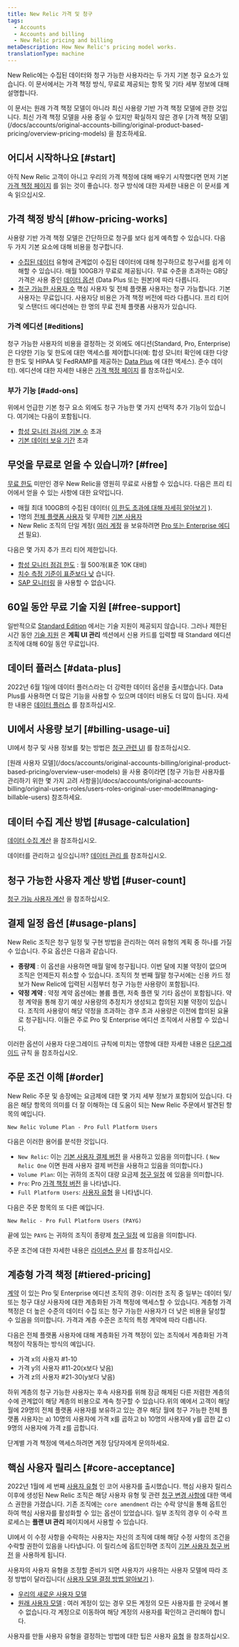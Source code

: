 ```yaml
---
title: New Relic 가격 및 청구
tags:
  - Accounts
  - Accounts and billing
  - New Relic pricing and billing
metaDescription: How New Relic's pricing model works.
translationType: machine
---
```


New Relic에는 수집된 데이터와 청구 가능한 사용자라는 두 가지 기본 청구 요소가 있습니다. 이 문서에서는 가격 책정 방식, 무료로 제공되는 항목 및 기타 세부 정보에 대해 설명합니다.

<Callout variant="tip">
  이 문서는 원래 가격 책정 모델이 아니라 최신 사용량 기반 가격 책정 모델에 관한 것입니다. 최신 가격 책정 모델을 사용 중일 수 있지만 확실하지 않은 경우 [가격 책정 모델](/docs/accounts/original-accounts-billing/original-product-based-pricing/overview-pricing-models) 을 참조하세요.
</Callout>

## 어디서 시작하나요 [#start]

아직 New Relic 고객이 아니고 우리의 가격 책정에 대해 배우기 시작했다면 먼저 기본 [가격 책정 페이지](https://newrelic.com/pricing) 를 읽는 것이 좋습니다. 청구 방식에 대한 자세한 내용은 이 문서를 계속 읽으십시오.

## 가격 책정 방식 [#how-pricing-works]

사용량 기반 가격 책정 모델은 간단하므로 청구를 보다 쉽게 예측할 수 있습니다. 다음 두 가지 기본 요소에 대해 비용을 청구합니다.

* [수집된 데이터](/docs/accounts/accounts-billing/new-relic-one-pricing-billing/data-ingest-billing) 유형에 관계없이 수집된 데이터에 대해 청구하므로 청구서를 쉽게 이해할 수 있습니다. 매월 100GB가 무료로 제공됩니다. 무료 수준을 초과하는 GB당 가격은 사용 중인 [데이터 옵션](/docs/accounts/accounts-billing/new-relic-one-pricing-billing/data-ingest-billing#data-prices) (Data Plus 또는 원본)에 따라 다릅니다.
* [청구 가능한 사용자 수](/docs/accounts/accounts-billing/new-relic-one-pricing-billing/user-count-billing) 핵심 사용자 및 전체 플랫폼 사용자는 청구 가능합니다. 기본 사용자는 무료입니다. 사용자당 비용은 가격 책정 버전에 따라 다릅니다. 프리 티어 및 스탠더드 에디션에는 한 명의 무료 전체 플랫폼 사용자가 있습니다.

### 가격 에디션 [#editions]

청구 가능한 사용자의 비용을 결정하는 것 외에도 에디션(Standard, Pro, Enterprise)은 다양한 기능 및 한도에 대한 액세스를 제어합니다(예: 합성 모니터 확인에 대한 다양한 한도 및 HIPAA 및 FedRAMP를 제공하는 [Data Plus](/docs/accounts/accounts-billing/new-relic-one-pricing-billing/data-ingest-billing/#data-plus) 에 대한 액세스). 준수 데이터). 에디션에 대한 자세한 내용은 [가격 책정 페이지](https://newrelic.com/pricing) 를 참조하십시오.

### 부가 기능 [#add-ons]

위에서 언급한 기본 청구 요소 외에도 청구 가능한 몇 가지 선택적 추가 기능이 있습니다. 여기에는 다음이 포함됩니다.

* [합성 모니터 검사의 기본 수](/docs/synthetics/synthetic-monitoring/getting-started/monitor-limits) 초과
* [기본 데이터 보유 기간](/docs/data-apis/manage-data/manage-data-retention/#adjust-retention) 초과

## 무엇을 무료로 얻을 수 있습니까? [#free]

[무료 한도](#how-pricing-works) 미만인 경우 New Relic을 영원히 무료로 사용할 수 있습니다. 다음은 프리 티어에서 얻을 수 있는 사항에 대한 요약입니다.

* 매월 최대 100GB의 수집된 데이터( [이 한도 초과에 대해 자세히 알아보기](/docs/accounts/accounts-billing/new-relic-one-pricing-billing/data-ingest-billing#free-tier-limits) ).
* 1명의 [전체 플랫폼 사용자](/docs/accounts/accounts-billing/new-relic-one-user-management/user-type) 및 무제한 [기본 사용자](/docs/accounts/accounts-billing/new-relic-one-user-management/user-type)
* New Relic 조직의 단일 계정( [여러 계정](/docs/accounts/accounts-billing/account-structure/new-relic-account-structure) 을 보유하려면 [Pro 또는 Enterprise 에디션](https://newrelic.com/pricing) 필요).

다음은 몇 가지 추가 프리 티어 제한입니다.

* [합성 모니터 점검 한도](/docs/synthetics/synthetic-monitoring/using-monitors/monitor-limits) : 월 500개(표준 10K 대비)
* [치수 측정 기준이 표준보다 낮](/docs/data-apis/ingest-apis/metric-api/metric-api-limits-restricted-attributes/#additional-considerations) 습니다.
* [SAP 모니터링](/docs/data-apis/custom-data/sap-integration/#requirements) 을 사용할 수 없습니다.

## 60일 동안 무료 기술 지원 [#free-support]

일반적으로 [Standard Edition](https://newrelic.com/pricing) 에서는 기술 지원이 제공되지 않습니다. 그러나 제한된 시간 동안 [기술 지원](https://support.newrelic.com/s/) 은 **계획 UI 관리** 섹션에서 신용 카드를 입력할 때 Standard 에디션 조직에 대해 60일 동안 무료입니다.

## 데이터 플러스 [#data-plus]

2022년 6월 1일에 데이터 플러스라는 더 강력한 데이터 옵션을 출시했습니다. Data Plus를 사용하면 더 많은 기능을 사용할 수 있으며 데이터 비용도 더 많이 듭니다. 자세한 내용은 [데이터 플러스](/docs/accounts/accounts-billing/new-relic-one-pricing-billing/data-ingest-billing#data-prices) 를 참조하십시오.

## UI에서 사용량 보기 [#billing-usage-ui]

UI에서 청구 및 사용 정보를 찾는 방법은 [청구 관련 UI](/docs/accounts/accounts-billing/general-account-settings/introduction-account-settings) 를 참조하십시오.

<Callout variant="important">
  [원래 사용자 모델](/docs/accounts/original-accounts-billing/original-product-based-pricing/overview-user-models) 을 사용 중이라면 [청구 가능한 사용자를 관리하기 위한 몇 가지 고려 사항을](/docs/accounts/original-accounts-billing/original-users-roles/users-roles-original-user-model#managing-billable-users) 참조하세요.
</Callout>

## 데이터 수집 계산 방법 [#usage-calculation]

[데이터 수집 계산](/docs/accounts/accounts-billing/new-relic-one-pricing-billing/data-ingest-billing) 을 참조하십시오.

데이터를 관리하고 싶으십니까? [데이터 관리 를](/docs/data-apis/manage-data/manage-data-coming-new-relic) 참조하십시오.

## 청구 가능한 사용자 계산 방법 [#user-count]

[청구 가능 사용자 계산](/docs/accounts/accounts-billing/new-relic-one-pricing-billing/user-count-billing) 을 참조하십시오.

## 결제 일정 옵션 [#usage-plans]

New Relic 조직은 청구 일정 및 구현 방법을 관리하는 여러 유형의 계획 중 하나를 가질 수 있습니다. 주요 옵션은 다음과 같습니다.

* **종량제** : 이 옵션을 사용하면 매월 말에 청구됩니다. 이번 달에 지불 약정이 없으며 조직은 언제든지 취소할 수 있습니다. 조직의 첫 번째 월말 청구서에는 신용 카드 정보가 New Relic에 입력된 시점부터 청구 가능한 사용량이 포함됩니다.
* **약정 계약** : 약정 계약 옵션에는 볼륨 플랜, 저축 플랜 및 기타 옵션이 포함됩니다. 약정 계약을 통해 장기 예상 사용량의 추정치가 생성되고 합의된 지불 약정이 있습니다. 조직의 사용량이 해당 약정을 초과하는 경우 초과 사용량은 이전에 합의된 요율로 청구됩니다. 이들은 주로 Pro 및 Enterprise 에디션 조직에서 사용할 수 있습니다.

이러한 옵션이 사용자 다운그레이드 규칙에 미치는 영향에 대한 자세한 내용은 [다운그레이드](/docs/accounts/accounts-billing/new-relic-one-pricing-billing/user-count-billing#user-downgrade-rules) 규칙 을 참조하십시오.

## 주문 조건 이해 [#order]

New Relic 주문 및 송장에는 요금제에 대한 몇 가지 세부 정보가 포함되어 있습니다. 다음은 해당 항목의 의미를 더 잘 이해하는 데 도움이 되는 New Relic 주문에서 발견된 항목의 예입니다.

```
New Relic Volume Plan - Pro Full Platform Users
```

다음은 이러한 용어를 분석한 것입니다.

* `New Relic`: 이는 [기본 사용자 결제 버전](/docs/accounts/accounts-billing/new-relic-one-pricing-billing/user-count-billing/#pricing-versions) 을 사용하고 있음을 의미합니다. ( `New Relic One` 이면 원래 사용자 결제 버전을 사용하고 있음을 의미합니다.)
* `Volume Plan`: 이는 귀하의 조직이 대량 요금제 [청구 일정](#usage-plans) 에 있음을 의미합니다.
* `Pro`: Pro [가격 책정 버전](/docs/accounts/accounts-billing/new-relic-one-pricing-billing/new-relic-one-pricing-billing/#how-pricing-works) 을 나타냅니다.
* `Full Platform Users`: [사용자 유형](/docs/accounts/accounts-billing/new-relic-one-user-management/user-type) 을 나타냅니다.

다음은 주문 항목의 또 다른 예입니다.

```
New Relic - Pro Full Platform Users (PAYG)
```

끝에 있는 `PAYG` 는 귀하의 조직이 종량제 [청구 일정](#usage-plans) 에 있음을 의미합니다.

주문 조건에 대한 자세한 내용은 [라이센스 문서](/docs/licenses/license-information/usage-plans/new-relic-one-usage-plan-descriptions) 를 참조하십시오.

## 계층형 가격 책정 [#tiered-pricing]

[계약](#usage-plans) 이 있는 Pro 및 Enterprise 에디션 조직의 경우: 이러한 조직 중 일부는 데이터 및/또는 청구 대상 사용자에 대한 계층화된 가격 책정에 액세스할 수 있습니다. 계층형 가격 책정은 더 높은 수준의 데이터 수집 또는 청구 가능한 사용자가 더 낮은 비용을 달성할 수 있음을 의미합니다. 가격과 계층 수준은 조직의 특정 계약에 따라 다릅니다.

다음은 전체 플랫폼 사용자에 대해 계층화된 가격 책정이 있는 조직에서 계층화된 가격 책정이 작동하는 방식의 예입니다.

* 가격 x의 사용자 #1-10
* 가격 y의 사용자 #11-20(x보다 낮음)
* 가격 z의 사용자 #21-30(y보다 낮음)

하위 계층의 청구 가능한 사용자는 후속 사용자를 위해 잠금 해제된 다른 저렴한 계층의 수에 관계없이 해당 계층의 비용으로 계속 청구할 수 있습니다.위의 예에서 고객이 해당 월에 29명의 전체 플랫폼 사용자를 보유하고 있는 경우 해당 월에 청구 가능한 전체 플랫폼 사용자는 a) 10명의 사용자에 가격 x를 곱하고 b) 10명의 사용자에 y를 곱한 값 c) 9명의 사용자에 가격 z를 곱합니다.

단계별 가격 책정에 액세스하려면 계정 담당자에게 문의하세요.

## 핵심 사용자 릴리스 [#core-acceptance]

2022년 1월에 세 번째 [사용자 유형](/docs/accounts/accounts-billing/new-relic-one-user-management/user-type) 인 코어 사용자를 출시했습니다. 핵심 사용자 릴리스 이후에 생성된 New Relic 조직은 해당 사용자 유형 및 관련 [청구 변경 사항에](/docs/accounts/accounts-billing/new-relic-one-pricing-billing/user-count-billing/#pricing-versions) 대한 액세스 권한을 가졌습니다. 기존 조직에는 `core amendment` 라는 수락 양식을 통해 옵트인하여 핵심 사용자를 활성화할 수 있는 옵션이 있었습니다. 일부 조직의 경우 이 수락 프로세스는 **플랜 UI 관리** 페이지에서 사용할 수 있습니다.

UI에서 이 수정 사항을 수락하는 사용자는 자신의 조직에 대해 해당 수정 사항의 조건을 수락할 권한이 있음을 나타냅니다. 이 릴리스에 옵트인하면 조직이 [기본 사용자 청구 버전](/docs/accounts/accounts-billing/new-relic-one-pricing-billing/user-count-billing/#pricing-versions) 을 사용하게 됩니다.

사용자의 사용자 유형을 조정할 준비가 되면 사용자가 사용하는 사용자 모델에 따라 조정 방법이 달라집니다( [사용자 모델 결정 방법 알아보기](/docs/accounts/original-accounts-billing/original-users-roles/overview-user-models) ).

* [우리의 새로운 사용자 모델](/docs/accounts/accounts-billing/new-relic-one-user-management/user-management-ui-and-tasks/#edit-user-type)
* [원래 사용자 모델](/docs/accounts/original-accounts-billing/original-users-roles/users-roles-original-user-model/#update-user-type) : 여러 계정이 있는 경우 모든 계정의 모든 사용자를 한 곳에서 볼 수 없습니다.각 계정으로 이동하여 해당 계정의 사용자를 확인하고 관리해야 합니다.

사용자를 만들 사용자 유형을 결정하는 방법에 대한 팁은 사용자 [유형](/docs/accounts/accounts-billing/new-relic-one-user-management/user-type) 을 참조하십시오.